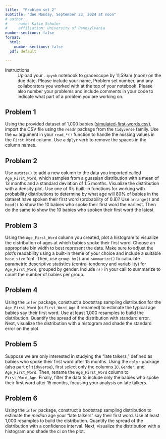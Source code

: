 ```yaml
---
title:  "Problem set 2"
subtitle: "due Monday, September 23, 2024 at noon"
# author: 
#     name: Katie Schuler
#     affiliation: University of Pennsylvania
number-sections: false
format: 
  html: 
    number-sections: false
  pdf: default

---
```


Instructions
: Upload your `.ipynb` notebook to gradescope by 11:59am (noon) on the due date. Please include your name, Problem set number, and any collaborators you worked with at the top of your notebook. Please also number your problems and include comments in your code to indicate what part of a problem you are working on.  


## Problem 1

Using the provided dataset of 1,000 babies ([simulated-first-words.csv](/assests/csv/simulated-first-words.csv)), import the CSV file using the `readr` package from the `tidyverse` family.  Use the  `na` argument in your `read_*()` function to handle the missing values in the `First Word` column. Use a `dplyr` verb to remove the spaces in the column names.

## Problem 2

Use `mutate()` to add a new column to the data you imported called `Age_First_Word`, which samples from a guassian distribution with a mean of 13 months and a standard deviation of 1.5 months. Visualize the distribution with a density plot. Use one of R's built-in functions for working with probability distributions to determine by what age will 80% of babies in the dataset have spoken their first word (probability of 0.8)? Use `arrange()` and `head()` to show the 10 babies who spoke their first word the earliest. Then do the same to show the 10 babies who spoken their first word the latest. 


## Problem 3

Using the `Age_First_Word` column you created, plot a histogram to visualize the distribution of ages at which babies spoke their first word. Choose an appropriate bin width to best represent the data. Make sure to adjust the plot's readability using a built-in theme of your choice and include a suitable `base_size` font. Then, use `group_by()` and `summarize()` to calculate parametric descriptive statistics (central tendency and variability) for `Age_First_Word`, grouped by gender. Include `n()` in your call to summarize to count the number of babies per group. 


## Problem 4

Using the `infer` package, construct a bootstrap sampling distribution for the `Age_First_Word` (or `First_Word_Age` if renamed) to estimate the typical age babies say their first word. Use at least 1,000 resamples to build the distribution. Quantify the spread of the distribution with standard error. Next, visualize the distribution with a histogram and shade the standard error on the plot. 

## Problem 5

Suppose we are only interested in studying the "late talkers," defined as babies who spoke their first word after 15 months. Using the `dplyr` package (also part of `tidyverse`), first select only the columns `ID`, `Gender`, and `Age_First_Word`. Then, rename the `Age_First_Word` column to `First_Word_Age`. Finally, filter the data to include only the babies who spoke their first word after 15 months, focusing your analysis on late talkers.


## Problem 6

Using the `infer` package, construct a bootstrap sampling distribution to estimate the *median* age your "late talkers" say their first word. Use at least 1,000 resamples to build the distribution. Quantify the spread of the distribution with a confidence interval. Next, visualize the distribution with a histogram and shade the ci on the plot. 


<!-- 
Using `mutate()`, create a new variable called `Gestational_Age` that represents the gestational age of each baby in weeks (for all babies, not just the late talkers). Assume gestational ages follow a normal distribution with a mean of 40 weeks and a standard deviation of 2 weeks. Add this variable to your dataset by sampling from this distribution. After adding the variable, visualize the distribution of `Gestational_Age` using a histogram, and use `group_by` and `summarise` to calculate both paramteric and non-parametric descriptive statistics for this variable. 


## Problem 6 



## Problem 7 

Suppose you hypothesize that the age at which babies produce their first word is correlated with their gestational age. Explore this relationship with a scatter plot. Use `infer` to construct the null distribution and to compute the observed correlation. Visaulize the null distribution and shade the p-value, including the observed correlation. Print the p-value obtained by your analyis. Why is the null hypothesis? Should you reject the null hypothesis? Why or why not?  -->
